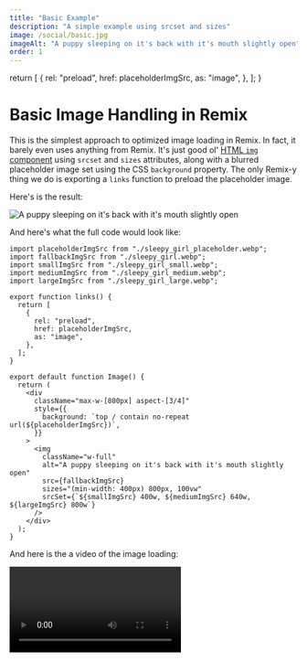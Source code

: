 ```yaml
---
title: "Basic Example"
description: "A simple example using srcset and sizes"
image: /social/basic.jpg
imageAlt: "A puppy sleeping on it's back with it's mouth slightly open"
order: 1
---
```



  return [
    {
      rel: "preload",
      href: placeholderImgSrc,
      as: "image",
    },
  ];
}

# Basic Image Handling in Remix

This is the simplest approach to optimized image loading in Remix. In fact, it barely even uses anything from Remix. It's just good ol' [HTML `img` component][img-mdn] using `srcset` and `sizes` attributes, along with a blurred placeholder image set using the CSS `background` property. The only Remix-y thing we do is exporting a `links` function to preload the placeholder image.

Here's is the result:

<div
  className="max-w-[800px] aspect-[3/4]"
  style={{
    background: `top / contain no-repeat url(${placeholderImgSrc})`,
  }}
>
  <img
    className="w-full"
    alt="A puppy sleeping on it's back with it's mouth slightly open"
    src={fallbackImgSrc}
    sizes="(min-width: 400px) 800px, 100vw"
    srcSet={`${smallImgSrc} 400w, ${mediumImgSrc} 640w, ${largeImgSrc} 800w`}
  />
</div>

And here's what the full code would look like:

```tsx
import placeholderImgSrc from "./sleepy_girl_placeholder.webp";
import fallbackImgSrc from "./sleepy_girl.webp";
import smallImgSrc from "./sleepy_girl_small.webp";
import mediumImgSrc from "./sleepy_girl_medium.webp";
import largeImgSrc from "./sleepy_girl_large.webp";

export function links() {
  return [
    {
      rel: "preload",
      href: placeholderImgSrc,
      as: "image",
    },
  ];
}

export default function Image() {
  return (
    <div
      className="max-w-[800px] aspect-[3/4]"
      style={{
        background: `top / contain no-repeat url(${placeholderImgSrc})`,
      }}
    >
      <img
        className="w-full"
        alt="A puppy sleeping on it's back with it's mouth slightly open"
        src={fallbackImgSrc}
        sizes="(min-width: 400px) 800px, 100vw"
        srcSet={`${smallImgSrc} 400w, ${mediumImgSrc} 640w, ${largeImgSrc} 800w`}
      />
    </div>
  );
}
```

And here is the a video of the image loading:

<video className="w-full" controls src={demoSrc} />

## Image Files

When delivering images on the web, it's important to provide different sizes and formats to ensure the best performance across various devices and network conditions. In this example, we use the [WebP format][webp] for the images, which provides better compression and quality than JPEG and PNG.

You also need multiple images of different sizes to serve the most suitable image based on the viewport size and device pixel ratio.

Providing on-demand optimized images of various formats and sizes is what an [Image CDN][image-cdn] does for you. Since this is just a basic example, we're providing these images manually. This is what we've got:

- `sleepy_girl.jpg`: The original image in JPEG format.
- `sleepy_girl_placeholder.webp`: A small, blurred version of the image that serves as a placeholder while the actual image loads.
- `sleepy_girl.webp`: The fallback image that will be loaded if the browser doesn't support `srcset`.
- `sleepy_girl_small.webp`, `sleepy_girl_medium.webp`, `sleepy_girl_large.webp`: Different sizes of the image to be loaded based on the viewport size and device pixel ratio.

## Generating the Images

We use [ffmpeg][ffmpeg] to generate these images from an original photo. The command below scales the image to a specific width (in pixels) and sets the image quality (`-q:v`) to 80 (out of 100) to reduce the file size:

```sh
$ ffmpeg -i ./sleepy_girl.jpg -vf scale=200:-1 -q:v 80 ./sleepy_girl.webp
```

The placeholder image is created by scaling down the original image and applying a box blur effect:

```sh
$ ffmpeg -i ./sleepy_girl.jpg -vf "scale=iw/10:-1,boxblur=5:1" ./sleepy_girl_placeholder.webp
```

The resulting file structure looks like this:

```
├── sleepy_girl.jpg
├── sleepy_girl.webp
├── sleepy_girl_small.webp
├── sleepy_girl_medium.webp
├── sleepy_girl_large.webp
└── sleepy_girl_placeholder.webp
```

## The Placeholder

We render the placeholder image using the CSS `background` property. This approach provides a smooth user experience as the placeholder is instantly replaced by the actual image once it's loaded. To avoid cumulative layout shift (CLS), it's crucial to provide the proper width and an [aspect ratio][aspect-ratio]:

```jsx
<div
  className="max-w-[800px] aspect-[3/4]"
  style={{
    background: `top / contain no-repeat url(${placeholderImgSrc})`,
  }}
>
  <img />
</div>
```

<div
  className="max-w-[800px] aspect-[3/4]"
  style={{
    background: `top / contain no-repeat url(${placeholderImgSrc})`,
  }}
/>

## Preloading the Placeholder

To ensure the placeholder image loads as quickly as possible, we preload it using the [`links` export for the route][remix-links-export]:

```js
export function links() {
  return [
    {
      rel: "preload",
      href: placeholderImgSrc,
      as: "image",
    },
  ];
}
```

This guaruntees that this image will start loading first

<img
  className="w-full"
  alt="A network waterfall showing sleepy_girl_placeholder.webp loading before sleepy_girl_large.webp"
  src={preloadingImgSrc}
/>

## The `srcset` and `sizes` Attributes

The [`srcset`][srcset-mdn] attribute allows the browser to choose the most suitable image source based on the viewport size and device pixel ratio. The [`sizes`][sizes-mdn] attribute informs the browser about the displayed size of the image. While it's possible to manually set these values, it's recommended to have them programmatically created for a more efficient loading strategy:

```jsx
<img
  className="w-full"
  alt="A puppy sleeping on it's back with it's mouth slightly open"
  src={fallbackImgSrc}
  sizes="(min-width: 400px) 800px, 100vw"
  srcSet={`${smallImgSrc} 400w, ${mediumImgSrc} 640w, ${largeImgSrc} 800w`}
/>
```

This is what causes the browser to load the most suitable image based on the viewport size and device pixel ratio, as seen in the demo video above.

## Conclusion

This guide provides a basic understanding of how to handle images in Remix using `srcset` and `sizes` attributes, along with a blurred placeholder image. For a deeper understanding of these concepts, consider exploring the [MDN Web Docs for the img attribute][img-mdn].

[img-mdn]: https://developer.mozilla.org/en-US/docs/Web/HTML/Element/img
[image-cdn]: https://web.dev/articles/image-cdns
[ffmpeg]: https://ffmpeg.org/
[webp]: https://developers.google.com/speed/webp
[aspect-ratio]: https://developer.mozilla.org/en-US/docs/Web/CSS/aspect-ratio
[remix-links-export]: https://remix.run/docs/en/main/route/links
[srcset-mdn]: https://developer.mozilla.org/en-US/docs/Web/HTML/Element/img#srcset
[sizes-mdn]: https://developer.mozilla.org/en-US/docs/Web/HTML/Element/img#sizes
